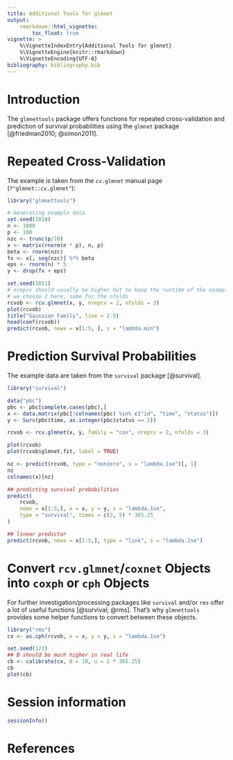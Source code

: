 ```yaml
---
title: Additional Tools for glmnet
output:
    rmarkdown::html_vignette:
        toc_float: true
vignette: >
    %\VignetteIndexEntry{Additional Tools for glmnet}
    %\VignetteEngine{knitr::rmarkdown}
    %\VignetteEncoding{UTF-8}
bibliography: bibliography.bib
---
```


# Introduction

The `glmnettools` package offers functions for repeated cross-validation and
prediction of survival probabilities using the `glmnet` package
[@friedman2010; @simon2011].

# Repeated Cross-Validation

The example is taken from the `cv.glmnet` manual page (`?"glmnet::cv.glmnet"`):

```r
library("glmnettools")

# Generating example data
set.seed(1010)
n <- 1000
p <- 100
nzc <- trunc(p/10)
x <- matrix(rnorm(n * p), n, p)
beta <- rnorm(nzc)
fx <- x[, seq(nzc)] %*% beta
eps <- rnorm(n) * 5
y <- drop(fx + eps)
```

```r
set.seed(1011)
# nrepcv should usually be higher but to keep the runtime of the example low
# we choose 2 here, same for the nfolds
rcvob <- rcv.glmnet(x, y, nrepcv = 2, nfolds = 3)
plot(rcvob)
title("Gaussian Family", line = 2.5)
head(coef(rcvob))
predict(rcvob, newx = x[1:5, ], s = "lambda.min")
```

# Prediction Survival Probabilities

The example data are taken from the `survival` package [@survival].

```r
library("survival")

data("pbc")
pbc <- pbc[complete.cases(pbc),]
x <- data.matrix(pbc[!colnames(pbc) %in% c("id", "time", "status")])
y <- Surv(pbc$time, as.integer(pbc$status == 2))

rcvob <- rcv.glmnet(x, y, family = "cox", nrepcv = 2, nfolds = 3)

plot(rcvob)
plot(rcvob$glmnet.fit, label = TRUE)

nz <- predict(rcvob, type = "nonzero", s = "lambda.1se")[, 1]
nz
colnames(x)[nz]

## predicting survival probabilities
predict(
    rcvob,
    newx = x[1:5,], x = x, y = y, s = "lambda.1se",
    type = "survival", times = c(2, 5) * 365.25
)

## linear predictor
predict(rcvob, newx = x[1:5,], type = "link", s = "lambda.1se")
```

# Convert `rcv.glmnet`/`coxnet` Objects into `coxph` or `cph` Objects

For further investigation/processing packages like `survival` and/or `rms`
offer a lot of useful functions [@survival; @rms]. That's why `glmnettools`
provides some helper functions to convert between these objects.

```r
library("rms")
cx <- as.cph(rcvob, x = x, y = y, s = "lambda.1se")

set.seed(123)
## B should be much higher in real life
cb <- calibrate(cx, B = 10, u = 2 * 365.25)
cb
plot(cb)
```

# Session information
```r
sessionInfo()
```

# References
